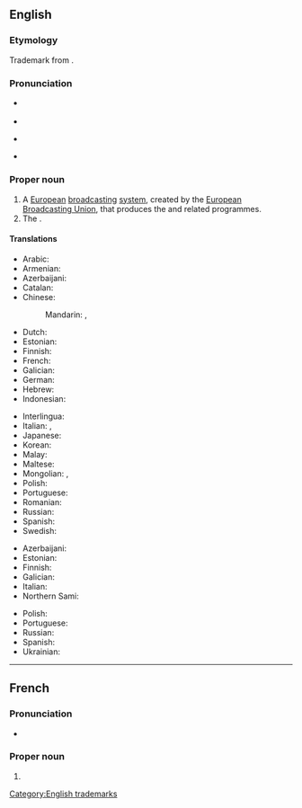 {{also|Eurovisión}}
==English==

===Etymology===
Trademark from {{prefix|en|Euro|vision}}.

===Pronunciation===
*{{a|UK}} {{IPA|en|/ˈjʊə.ɹə(ˌ)vɪ.ʒ(ə)n/}}
* {{audio|en|LL-Q1860 (eng)-Vealhurl-Eurovision.wav|Audio (Southern England)}}
*{{a|US}} {{IPA|en|/ˈjɝ.əˌvɪ.ʒ(ə)n/}}
*{{rhymes|en|ɪʒən}}

===Proper noun===
{{en-proper noun}}

# A [[European]] [[broadcasting]] [[system]], created by the [[w:European Broadcasting Union|European Broadcasting Union]], that produces the {{w|Eurovision Song Contest}} and related programmes.
# The {{w|Eurovision Song Contest}}.

====Translations====
{{trans-top|television network}}
* Arabic: {{t|ar|يُورُوفِيجْن|m|tr=yurufijn}}
* Armenian: {{t|hy|Եվրատեսիլ}}
* Azerbaijani: {{t|az|Avroviziya}}
* Catalan: {{t|ca|Eurovisió|f}}
* Chinese:
*: Mandarin: {{t|cmn|歐洲電視網|sc=Hani}}, {{t|cmn|欧洲电视网|tr=Ōuzhōu Diànshìwǎng|sc=Hani}}
* Dutch: {{t+|nl|Eurovisie|f}}
* Estonian: {{t|et|Eurovisioon}}
* Finnish: {{t|fi|Eurovisio}}
* French: {{t|fr|Eurovision|f}}
* Galician: {{t|gl|Eurovisión|f}}
* German: {{t+|de|Eurovision|f}}
* Hebrew: {{t|he|אירוויזיון}}
* Indonesian: {{t|id|Eurovision}}
{{trans-mid}}
* Interlingua: {{t|ia|Eurovision}}
* Italian: {{t|it|Eurovision|f}}, {{t|it|Eurovisione|f}}
* Japanese: {{t|ja|ユーロビジョン|tr=Yūrobijon}}
* Korean: {{t|ko|^유로비전}}
* Malay: {{t|ms|Eurovision}}
* Maltese: {{t|mt|Eurovision|alt=Il-Eurovision}}
* Mongolian: {{t|mn|Евровидение}}, {{t|mn|Евровижн}}
* Polish: {{t|pl|Eurowizja|f}}
* Portuguese: {{t|pt|Eurovisão|f}}
* Romanian: {{t-needed|ro}}
* Russian: {{t+|ru|Еврови́дение|n}}
* Spanish: {{t|es|Eurovisión|f}}
* Swedish: {{t+|sv|Eurovision|c}}
{{trans-bottom}}

{{trans-top|song contest}}
* Azerbaijani: {{t|az|Avroviziya}}
* Estonian: {{t|et|Eurovisioon}}
* Finnish: {{t|fi|Euroviisut|p}}
* Galician: {{t|gl|Eurovisión|f}}
* Italian: {{t|it|Eurovision|f}}
* Northern Sami: {{t|se|Eurovišuvnnat|p}}
{{trans-mid}}
* Polish: {{t|pl|Eurowizja|f}}
* Portuguese: {{t|pt|Eurovisão|f}}
* Russian: {{t+|ru|Еврови́дение|n}}
* Spanish: {{t|es|Eurovisión|f}}
* Ukrainian: {{t|uk|Євробачення|n}}
{{trans-bottom}}

[[Category:English trademarks]]

----

==French==

===Pronunciation===
* {{fr-IPA|eûrovision}}

===Proper noun===
{{fr-proper noun}}

# {{l|en|Eurovision}}